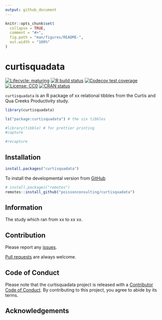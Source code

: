 ```yaml
---
output: github_document
---
```


<!-- README.md is generated from README.Rmd. Please edit that file -->

```r
knitr::opts_chunk$set(
  collapse = TRUE,
  comment = "#>",
  fig.path = "man/figures/README-",
  out.width = "100%"
)
```

# curtisquadata

<!-- badges: start -->
[![Lifecycle: maturing](https://img.shields.io/badge/lifecycle-maturing-blue.svg)](https://www.tidyverse.org/lifecycle/#maturing)
[![R build status](https://github.com/poissonconsulting/curtisquadata/workflows/R-CMD-check/badge.svg)](https://github.com/poissonconsulting/curtisquadata/actions)
[![Codecov test coverage](https://codecov.io/gh/poissonconsulting/curtisquadata/branch/master/graph/badge.svg)](https://codecov.io/gh/poissonconsulting/curtisquadata?branch=master)
[![License: CC0](https://img.shields.io/badge/License-CC0-green.svg)](https://creativecommons.org/publicdomain/zero/1.0/legalcode)
[![CRAN status](https://www.r-pkg.org/badges/version/curtisquadata)](https://CRAN.R-project.org/package=curtisquadata)
<!-- badges: end -->


`curtisquadata` is an R package of xx relational tibbles from the Curtis and Qua Creeks Productivity study.

```r
library(curtisquadata)
```

```r
ls("package:curtisquadata") # the six tibbles
```

```r
#library(tibble) # for prettier printing
#capture
```

```r
#recapture
```

## Installation

<!-- To install the latest release from [CRAN](https://cran.r-project.org) -->
```r
install.packages("curtisquadata")
```

To install the developmental version from [GitHub](https://github.com/poissonconsulting/curtisquadata)
```r
# install.packages("remotes")
remotes::install_github("poissonconsulting/curtisquadata")
```

## Information

The study which ran from xx to xx xx. 

## Contribution

Please report any [issues](https://github.com/poissonconsulting/pkgtemplate/issues).

[Pull requests](https://github.com/poissonconsulting/pkgtemplate/pulls) are always welcome.

## Code of Conduct

Please note that the curtisquadata project is released with a [Contributor Code of Conduct](https://contributor-covenant.org/version/2/0/CODE_OF_CONDUCT.html).
By contributing to this project, you agree to abide by its terms.

## Acknowledgements

